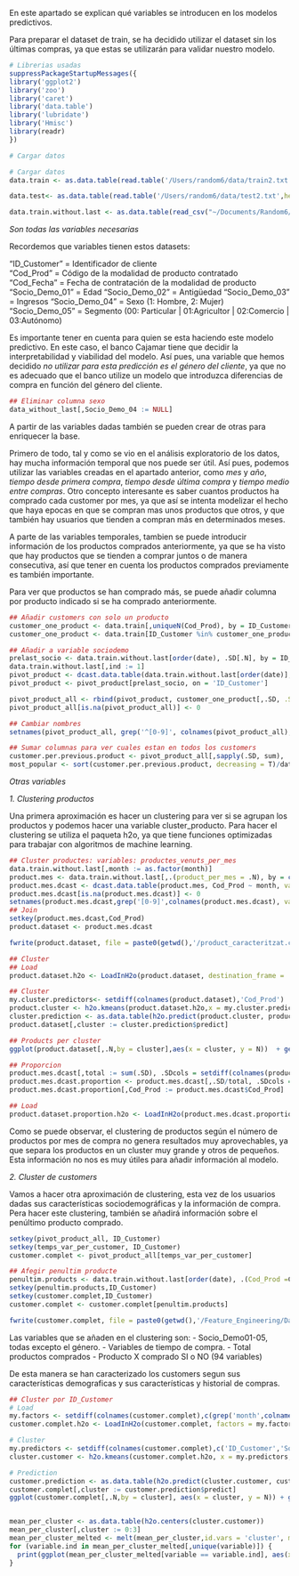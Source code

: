 En este apartado se explican qué variables se introducen en los modelos predictivos. 

Para preparar el dataset de train, se ha decidido utilizar el dataset sin los últimas compras, ya que estas se utilizarán para validar nuestro modelo. 

```r
# Librerias usadas
suppressPackageStartupMessages({
library('ggplot2')
library('zoo')
library('caret')
library('data.table')
library('lubridate')
library('Hmisc')
library(readr)
})

# Cargar datos

# Cargar datos
data.train <- as.data.table(read.table('/Users/random6/data/train2.txt',header = T, sep = "|", stringsAsFactors = F))

data.test<- as.data.table(read.table('/Users/random6/data/test2.txt',header = T, sep = '|', stringsAsFactors = F))

data.train.without.last <- as.data.table(read_csv("~/Documents/Random6/CajamarPredictive/Feature_Engineering/Data/data_train_without_last.csv"))

```

*Son todas las variables necesarias*

Recordemos que variables tienen estos datasets:

"ID_Customer" = Identificador de cliente  
"Cod_Prod" = Código de la modalidad de producto contratado      
"Cod_Fecha" = Fecha de contratación de la modalidad de producto   
"Socio_Demo_01" = Edad
"Socio_Demo_02" = Antigüedad
"Socio_Demo_03" = Ingresos
"Socio_Demo_04" = Sexo (1: Hombre, 2: Mujer)
"Socio_Demo_05" = Segmento (00: Particular | 01:Agricultor | 02:Comercio | 03:Autónomo)

Es importante tener en cuenta para quien se esta haciendo este modelo predictivo. En este caso, el banco Cajamar tiene que decidir la interpretabilidad y viabilidad del modelo. Así pues, una variable que hemos decidido *no utilizar para esta predicción es el género del cliente*, ya que no es adecuado que el banco utilize un modelo que introduzca diferencias de compra en función del género del cliente.  
```r
## Eliminar columna sexo
data_without_last[,Socio_Demo_04 := NULL]
```


A partir de las variables dadas también se pueden crear de otras para enriquecer la base. 

Primero de todo, tal y como se vio en el análisis exploratorio de los datos, hay mucha información temporal que nos puede ser útil. Así pues, podemos utilizar las variables creadas en el apartado anterior, como *mes* y *año*, *tiempo desde primera compra*, *tiempo desde última compra* y *tiempo medio entre compras*. Otro concepto interesante es saber cuantos productos ha comprado cada customer por mes, ya que así se intenta modelizar el hecho que haya epocas en que se compran mas unos productos que otros, y que también hay usuarios que tienden a compran más en determinados meses. 

A parte de las variables temporales, tambien se puede introducir información de los productos comprados anteriormente, ya que se ha visto que hay productos que se tienden a comprar juntos o de manera consecutiva, así que tener en cuenta los productos comprados previamente es también importante. 

Para ver que productos se han comprado más, se puede añadir columna por producto indicado si se ha comprado anteriormente. 
```r
## Añadir customers con solo un producto
customer_one_product <- data.train[,uniqueN(Cod_Prod), by = ID_Customer][V1 == 1, ]
customer_one_product <- data.train[ID_Customer %in% customer_one_product[,ID_Customer], .SD, .SDcols = c('ID_Customer','Cod_Prod',grep('Socio',colnames(data.train),value = T)), ]

## Añadir a variable sociodemo
prelast_socio <- data.train.without.last[order(date), .SD[.N], by = ID_Customer, .SDcols = grep('Socio_', colnames(data.train), value = T)]
data.train.without.last[,ind := 1]
pivot_product <- dcast.data.table(data.train.without.last[order(date)],ID_Customer ~ Cod_Prod, fun.aggregate = sum, value.var = 'ind')
pivot_product <- pivot_product[prelast_socio, on = 'ID_Customer']

pivot_product_all <- rbind(pivot_product, customer_one_product[,.SD, .SDcols = setdiff(colnames(customer_one_product),'Cod_Prod')], fill = T)
pivot_product_all[is.na(pivot_product_all)] <- 0

## Cambiar nombres
setnames(pivot_product_all, grep('^[0-9]', colnames(pivot_product_all), value = T), paste0(grep('^[0-9]', colnames(pivot_product_all), value = T), '_bought_before'))

## Sumar columnas para ver cuales estan en todos los customers
customer.per.previous.product <- pivot_product_all[,sapply(.SD, sum), .SDcols = grep('_bought_before', colnames(pivot_product_all), value = T)]
most_popular <- sort(customer.per.previous.product, decreasing = T)/data.train.without.last[,uniqueN(ID_Customer)]*100

```


*Otras variables*

*1. Clustering productos*

Una primera aproximación es hacer un clustering para ver si se agrupan los productos y podemos hacer una variable cluster_producto. 
Para hacer el clustering se utiliza el paqueta h2o, ya que tiene funciones optimizadas para trabajar con algoritmos de machine learning. 

```r
## Cluster productes: variables: productes_venuts_per_mes 
data.train.without.last[,month := as.factor(month)]
product.mes <- data.train.without.last[,.(product_per_mes = .N), by = c('month','Cod_Prod')]
product.mes.dcast <- dcast.data.table(product.mes, Cod_Prod ~ month, value = product_per_mes)
product.mes.dcast[is.na(product.mes.dcast)] <- 0
setnames(product.mes.dcast,grep('[0-9]',colnames(product.mes.dcast), value =T), paste0('month_',grep('[0-9]',colnames(product.mes.dcast), value =T)))
## Join 
setkey(product.mes.dcast,Cod_Prod)
product.dataset <- product.mes.dcast

fwrite(product.dataset, file = paste0(getwd(),'/product_caracteritzat.csv'), row.names = F)

## Cluster 
## Load 
product.dataset.h2o <- LoadInH2o(product.dataset, destination_frame = 'product.dataset')

## Cluster 
my.cluster.predictors<- setdiff(colnames(product.dataset),'Cod_Prod')
product.cluster <- h2o.kmeans(product.dataset.h2o,x = my.cluster.predictors, k = 4, model_id = 'cluster_products', nfolds = 3)
cluster.prediction <- as.data.table(h2o.predict(product.cluster, product.dataset.h2o))
product.dataset[,cluster := cluster.prediction$predict]

## Products per cluster
ggplot(product.dataset[,.N,by = cluster],aes(x = cluster, y = N))  + geom_bar(stat = 'identity')

## Proporcion 
product.mes.dcast[,total := sum(.SD), .SDcols = setdiff(colnames(product.mes.dcast),'Cod_Prod'), by = Cod_Prod]
product.mes.dcast.proportion <- product.mes.dcast[,.SD/total, .SDcols = setdiff(colnames(product.mes.dcast),c('Cod_Prod','total'))]
product.mes.dcast.proportion[,Cod_Prod := product.mes.dcast$Cod_Prod]

## Load 
product.dataset.proportion.h2o <- LoadInH2o(product.mes.dcast.proportion, destination_frame = 'product.dataset.proportion', factors = 'Cod_Prod')

```
Como se puede observar, el clustering de productos según el número de productos por mes de compra no genera resultados muy aprovechables, ya que separa los productos en un cluster muy grande y otros de pequeños. Esta información no nos es muy útiles para añadir información al modelo. 

*2. Cluster de customers*

Vamos a hacer otra aproximación de clustering, esta vez de los usuarios dadas sus características sociodemográficas y la información de compra. Pera hacer este clustering, también se añadirá información sobre el penúltimo producto comprado. 

```r
setkey(pivot_product_all, ID_Customer)
setkey(temps_var_per_customer, ID_Customer)
customer.complet <- pivot_product_all[temps_var_per_customer]

## Afegir penultim producte 
penultim.products <- data.train.without.last[order(date), .(Cod_Prod =Cod_Prod[.N]), by = ID_Customer]
setkey(penultim.products,ID_Customer)
setkey(customer.complet,ID_Customer)
customer.complet <- customer.complet[penultim.products]

fwrite(customer.complet, file = paste0(getwd(),'/Feature_Engineering/Data/customer_complet.csv'), row.names = F)

```

Las variables que se añaden en el clustering son: 
- Socio_Demo01-05, todas excepto el género. 
- Variables de tiempo de compra.
- Total productos comprados
- Producto X comprado SI o NO (94 variables)

De esta manera se han caracterizado los customers segun sus características demograficas y sus características y historial de compras. 

```r

## Cluster por ID_Customer 
# Load 
my.factors <- setdiff(colnames(customer.complet),c(grep('month',colnames(customer.complet),value = T),c('Socio_Demo_01','Socio_Demo_02','Socio_Demo_03','total_productes_comprats','temps_desde_primera_compra','temps_desde_darrera_compra','lag_entre_compres')))
customer.complet.h2o <- LoadInH2o(customer.complet, factors = my.factors, destination_frame = 'customer.complet')

# Cluster 
my.predictors <- setdiff(colnames(customer.complet),c('ID_Customer','Socio_Demo_04')) #sacamos ID_Customer y variable sexo
cluster.customer <- h2o.kmeans(customer.complet.h2o, x = my.predictors, nfolds = 5, k = 4, model_id = 'kmean.per.customer.1')

# Prediction 
customer.prediction <- as.data.table(h2o.predict(cluster.customer, customer.complet.h2o))
customer.complet[,cluster := customer.prediction$predict]
ggplot(customer.complet[,.N,by = cluster], aes(x = cluster, y = N)) + geom_bar(stat = 'identity')


mean_per_cluster <- as.data.table(h2o.centers(cluster.customer))
mean_per_cluster[,cluster := 0:3]
mean_per_cluster_melted <- melt(mean_per_cluster,id.vars = 'cluster', measure.vars = setdiff(colnames(mean_per_cluster),'cluster'))
for (variable.ind in mean_per_cluster_melted[,unique(variable)]) {
  print(ggplot(mean_per_cluster_melted[variable == variable.ind], aes(x = cluster, y = value)) + geom_bar(stat = 'identity') + ggtitle(variable.ind))
}

```








